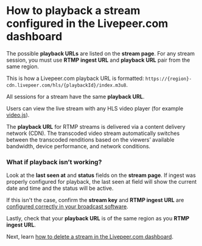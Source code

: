 
<DocsLayout>


# How to playback a stream configured in the Livepeer.com dashboard

The possible **playback URLs** are listed on the **stream page**. For any stream session, you must use **RTMP ingest URL** and **playback URL** pair from the same region.

This is how a Livepeer.com playback URL is formatted: `https://{region}-cdn.livepeer.com/hls/{playbackId}/index.m3u8`. 

All sessions for a stream have the same **playback URL**.

Users can view the live stream with any HLS video player (for example [video.js](https://videojs.github.io/videojs-contrib-hls/)).

The **playback URL** for RTMP streams is delivered via a content delivery network (CDN). The transcoded video stream automatically switches between the transcoded renditions based on the viewers’ available bandwidth, device performance, and network conditions.

### What if playback isn’t working?

Look at the **last seen at** and **status** fields on the **stream page**. If ingest was properly configured for playback, the last seen at field will show the current date and time and the status will be active.

If this isn't the case, confirm the **stream key** and **RTMP ingest URL** are [configured correctly in your broadcast software](/docs/guides/dashboard/broadcast-a-stream-session). 

Lastly, check that your **playback URL** is of the same region as you **RTMP ingest URL**.

Next, learn [how to delete a stream in the Livepeer.com dashboard](/docs/guides/dashboard/delete-a-stream).


</DocsLayout>

